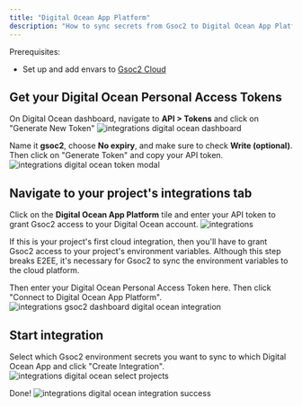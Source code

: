 ```yaml
---
title: "Digital Ocean App Platform"
description: "How to sync secrets from Gsoc2 to Digital Ocean App Platform"
---
```


Prerequisites:

- Set up and add envars to [Gsoc2 Cloud](https://app.gsoc2.com)

## Get your Digital Ocean Personal Access Tokens

On Digital Ocean dashboard, navigate to **API > Tokens** and click on "Generate New Token"
![integrations digital ocean dashboard](../../images/integrations/digital-ocean/integrations-do-dashboard.png)

Name it **gsoc2**, choose **No expiry**, and make sure to check **Write (optional)**. Then click on "Generate Token" and copy your API token.
![integrations digital ocean token modal](../../images/integrations/digital-ocean/integrations-do-token-modal.png)

## Navigate to your project's integrations tab

Click on the **Digital Ocean App Platform** tile and enter your API token to grant Gsoc2 access to your Digital Ocean account.
![integrations](../../images/integrations.png)

<Info>
  If this is your project's first cloud integration, then you'll have to grant
  Gsoc2 access to your project's environment variables. Although this step
  breaks E2EE, it's necessary for Gsoc2 to sync the environment variables to
  the cloud platform.
</Info>

Then enter your Digital Ocean Personal Access Token here. Then click "Connect to Digital Ocean App Platform".
![integrations gsoc2 dashboard digital ocean integration](../../images/integrations/digital-ocean/integrations-do-enter-token.png)

## Start integration

Select which Gsoc2 environment secrets you want to sync to which Digital Ocean App and click "Create Integration".
![integrations digital ocean select projects](../../images/integrations/digital-ocean/integrations-do-select-projects.png)

Done!
![integrations digital ocean integration success](../../images/integrations/digital-ocean/integrations-do-success.png)
